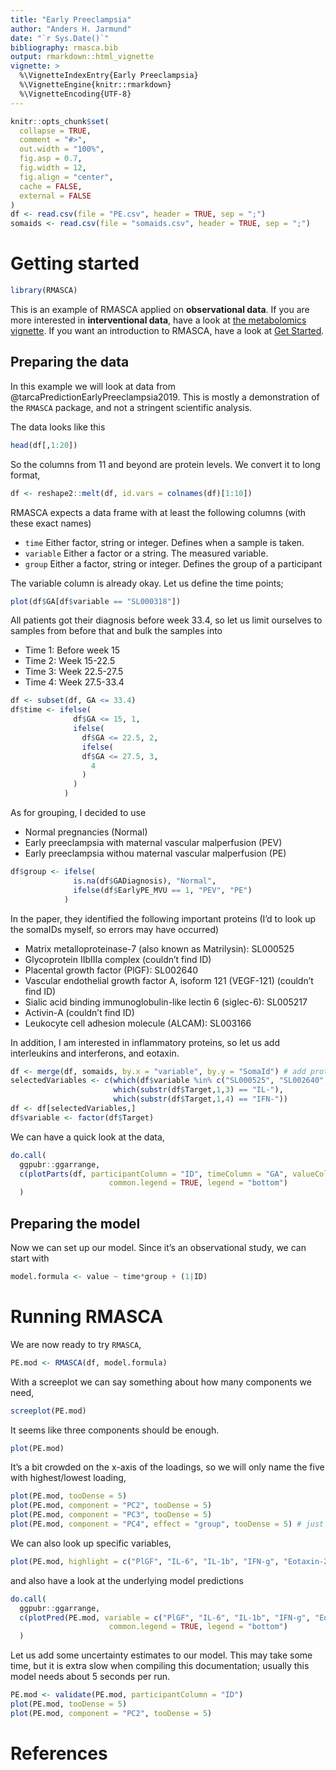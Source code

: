 ```yaml
---
title: "Early Preeclampsia"
author: "Anders H. Jarmund"
date: "`r Sys.Date()`"
bibliography: rmasca.bib
output: rmarkdown::html_vignette
vignette: >
  %\VignetteIndexEntry{Early Preeclampsia}
  %\VignetteEngine{knitr::rmarkdown}
  %\VignetteEncoding{UTF-8}
---
```


```r
knitr::opts_chunk$set(
  collapse = TRUE,
  comment = "#>",
  out.width = "100%", 
  fig.asp = 0.7,
  fig.width = 12,
  fig.align = "center",
  cache = FALSE,
  external = FALSE
)
df <- read.csv(file = "PE.csv", header = TRUE, sep = ";")
somaids <- read.csv(file = "somaids.csv", header = TRUE, sep = ";")
```

# Getting started

```r
library(RMASCA)
```

This is an example of RMASCA applied on **observational data**. If you are more interested in **interventional data**, have a look at [the metabolomics vignette](metabolomics.html). If you want an introduction to RMASCA, have a look at [Get Started](RMASCA.html).

## Preparing the data

In this example we will look at data from @tarcaPredictionEarlyPreeclampsia2019. This is mostly a demonstration of the `RMASCA` package, and not a stringent scientific analysis.

The data looks like this

```r
head(df[,1:20])
```

So the columns from 11 and beyond are protein levels. We convert it to long format,

```r
df <- reshape2::melt(df, id.vars = colnames(df)[1:10])
```

RMASCA expects a data frame with at least the following columns (with these exact names)

* `time` Either factor, string or integer. Defines when a sample is taken.
* `variable` Either a factor or a string. The measured variable.
* `group` Either a factor, string or integer. Defines the group of a participant

The variable column is already okay. Let us define the time points;

```r
plot(df$GA[df$variable == "SL000318"])
```

All patients got their diagnosis before week 33.4, so let us limit ourselves to samples from before that and bulk the samples into

* Time 1: Before week 15
* Time 2: Week 15-22.5
* Time 3: Week 22.5-27.5
* Time 4: Week 27.5-33.4

```r
df <- subset(df, GA <= 33.4)
df$time <- ifelse(
              df$GA <= 15, 1,
              ifelse(
                df$GA <= 22.5, 2,
                ifelse(
                df$GA <= 27.5, 3,
                  4
                )
              )
            )
```

As for grouping, I decided to use

* Normal pregnancies (Normal)
* Early preeclampsia with maternal vascular malperfusion (PEV)
* Early preeclampsia withou maternal vascular malperfusion (PE)

```r
df$group <- ifelse(
              is.na(df$GADiagnosis), "Normal",
              ifelse(df$EarlyPE_MVU == 1, "PEV", "PE")
            )
```

In the paper, they identified the following important proteins (I'd to look up the somaIDs myself, so errors may have occurred)

* Matrix metalloproteinase-7 (also known as Matrilysin): SL000525
* Glycoprotein IIbIIIa complex (couldn't find ID)
* Placental growth factor (PlGF): SL002640
* Vascular endothelial growth factor A, isoform 121 (VEGF-121) (couldn't find ID)
* Sialic acid binding immunoglobulin-like lectin 6 (siglec-6): SL005217
* Activin-A (couldn't find ID)
* Leukocyte cell adhesion molecule (ALCAM): SL003166

In addition, I am interested in inflammatory proteins, so let us add interleukins and interferons, and eotaxin.

```r
df <- merge(df, somaids, by.x = "variable", by.y = "SomaId") # add protein names
selectedVariables <- c(which(df$variable %in% c("SL000525", "SL002640", "SL005217", "SL003166", "SL003104","SL000406")),
                       which(substr(df$Target,1,3) == "IL-"),
                       which(substr(df$Target,1,4) == "IFN-"))
df <- df[selectedVariables,]
df$variable <- factor(df$Target)
```

We can have a quick look at the data,

```r
do.call(
  ggpubr::ggarrange,
  c(plotParts(df, participantColumn = "ID", timeColumn = "GA", valueColumn = "value", addSmooth = "loess", variable = c("PlGF", "IL-6", "IL-1b", "IFN-g", "Eotaxin-2", "Eotaxin")), 
                      common.legend = TRUE, legend = "bottom")
  )
```

## Preparing the model

Now we can set up our model. Since it's an observational study, we can start with

```r
model.formula <- value ~ time*group + (1|ID)
```

# Running RMASCA

We are now ready to try `RMASCA`,

```r
PE.mod <- RMASCA(df, model.formula)
```

With a screeplot we can say something about how many components we need,

```r
screeplot(PE.mod)
```

It seems like three components should be enough.

```r
plot(PE.mod)
```

It's a bit crowded on the x-axis of the loadings, so we will only name the five with highest/lowest loading,

```r
plot(PE.mod, tooDense = 5)
plot(PE.mod, component = "PC2", tooDense = 5)
plot(PE.mod, component = "PC3", tooDense = 5)
plot(PE.mod, component = "PC4", effect = "group", tooDense = 5) # just to demonstrate how to extract only the group effect plot
```

We can also look up specific variables,

```r
plot(PE.mod, highlight = c("PlGF", "IL-6", "IL-1b", "IFN-g", "Eotaxin-2", "Eotaxin"))
```

and also have a look at the underlying model predictions

```r
do.call(
  ggpubr::ggarrange,
  c(plotPred(PE.mod, variable = c("PlGF", "IL-6", "IL-1b", "IFN-g", "Eotaxin-2", "Eotaxin")), 
                      common.legend = TRUE, legend = "bottom")
  )
```

Let us add some uncertainty estimates to our model. This may take some time, but it is extra slow when compiling this documentation; usually this model needs about 5 seconds per run.

```r
PE.mod <- validate(PE.mod, participantColumn = "ID")
plot(PE.mod, tooDense = 5)
plot(PE.mod, component = "PC2", tooDense = 5)
```

# References